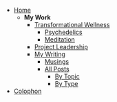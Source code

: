<Heading level="h1" text="Sitemap" />

- [Home](/)
  - **My Work**
    - [Transformational Wellness](/work/spiritual)
      - [Psychedelics](/work/psychedelics)
      - [Meditation](/work/meditation)
    - [Project Leadership](/work/management)
    - [My Writing](/work/writing)
      - [Musings](/musings)
      - [All Posts](/posts)
        - [By Topic](/tags)
        - [By Type](/types)
- [Colophon](/colophon)
